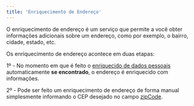 ```yaml
---
title: 'Enriquecimento de Endereço'
---
```


O enriquecimento de endereço é um serviço que permite a você obter informações
adicionais sobre um endereço, como por exemplo, o bairro, cidade, estado, etc.

Os enriquecimento de endereço acontece em duas etapas:

1º - No momento em que é feito o [enriquecido de dados pessoais](/sdk-reference/legitimuz/enrichment)
  automaticamente **se encontrado**, o endereço é enriquecido com informações.

2º - Pode ser feito um enriquecimento de endereço de forma manual simplesmente
  informando o CEP desejado no campo [zipCode](/sdk-reference/legitimuz/fields#address).
